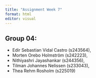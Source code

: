 ```yaml
---
title: "Assignment Week 7"
format: html
editor: visual
---
```


## Group 04:

-   Edir Sebastian Vidal Castro (s243564),
-   Morten Orebo Holmström (s242223),
-   Nithiyashri Jayashankar (s244356),
-   Tilman Johannes Nelissen (s233043),
-   Thea Rehm Rosholm (s225019)
